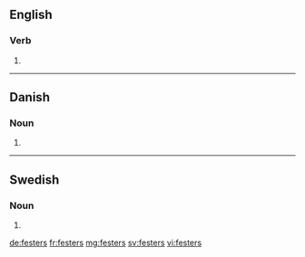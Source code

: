 ==English==

===Verb===
{{head|en}}

# {{en-third-person singular of|fester}}

----

==Danish==

===Noun===
{{head|da|noun form|g=c}}

# {{genitive plural indefinite of|fest|lang=da}}

----

==Swedish==

===Noun===
{{head|sv|noun form}}

# {{sv-noun-form-indef-gen-pl|fest}}

[[de:festers]]
[[fr:festers]]
[[mg:festers]]
[[sv:festers]]
[[vi:festers]]